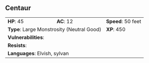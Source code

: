 ## Centaur {#monster-centaur}

```{=html}
<table class="table table-striped">
    <tbody>
        <tr>                    
            <td><b>HP</b>: 45</td>
            <td><b>AC</b>: 12</td>
            <td><b>Speed</b>: 50 feet</td>
        </tr>
        <tr>
            <td colspan="2"><b>Type</b>: Large Monstrosity (Neutral Good)</td>
            <td><b>XP</b>: 450</td>
        </tr>
        <tr>
            <td colspan="3"><b>Vulnerabilities</b>: </td>
        </tr>
        <tr>
            <td colspan="3"><b>Resists</b>: </td>
        </tr>
        <tr>
            <td colspan="3"><b>Languages</b>: Elvish, sylvan</td>
        </tr>
    </tbody>
</table>
```